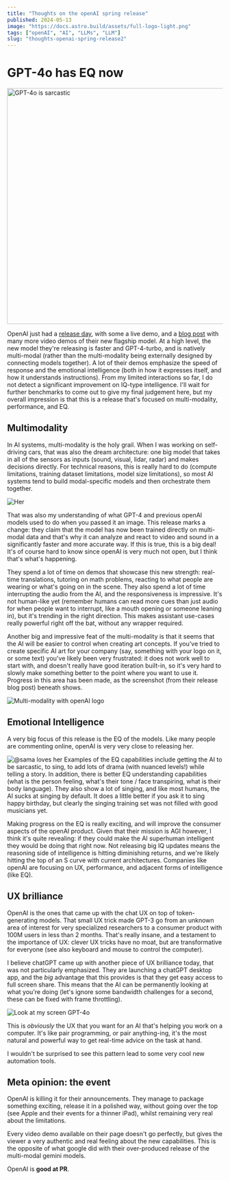 ```yaml
---
title: "Thoughts on the openAI spring release"
published: 2024-05-13
image: "https://docs.astro.build/assets/full-logo-light.png"
tags: ["openAI", "AI", "LLMs", "LLM"]
slug: "thoughts-openai-spring-release2"
---
```



# GPT-4o has EQ now

<Image
  class="mx-auto rounded-sm"
  src={sarcasticHer}
  alt="GPT-4o is sarcastic"
  width="550"
/>

OpenAI just had a [release day](https://openai.com/index/spring-update/), with some a live demo, and a [blog post](https://openai.com/index/hello-gpt-4o/) with many more
video demos of their new flagship model. At a high level, the new model they're releasing
is faster and GPT-4-turbo, and is natively multi-modal (rather than the multi-modality
being externally designed by connecting models together). A lot of their demos emphasize
the speed of response and the emotional intelligence (both in how it expresses itself,
and how it understands instructions). From my limited interactions so far, I do not
detect a significant improvement on IQ-type intelligence. I'll wait for further benchmarks
to come out to give my final judgement here, but my overall impression is that this
is a release that's focused on multi-modality, performance, and EQ.

## Multimodality

In AI systems, multi-modality is the holy grail. When I was working on self-driving cars, that was also the dream architecture: one big model that takes in all of the sensors as inputs (sound, visual, lidar, radar) and makes decisions directly. For technical reasons, this is really hard to do (compute limitations, training dataset limitations, model size limitations), so most AI systems tend to build modal-specific models and then orchestrate them together.

<Image class="mx-auto rounded-sm" src={architectures} alt="Her" />

That was also my understanding of what GPT-4 and previous openAI models used to do
when you passed it an image. This release marks a change: they claim that the model
has now been trained directly on multi-modal data and that's why it can analyze and
react to video and sound in a significantly faster and more accurate way. If this
is true, this is a big deal! It's of course hard to know since openAI is very much
not open, but I think that's what's happening.

They spend a lot of time on demos that showcase this new strength: real-time translations, tutoring on math problems, reacting to what people are wearing or what's going on in the scene. They also spend a lot of time interrupting the audio from the AI, and the responsiveness is impressive. It's not human-like yet (remember humans can read more cues than just audio for when people want to interrupt, like a mouth opening or someone leaning in), but it's trending in the right direction. This makes assistant use-cases really powerful right off the bat, without any wrapper required.

Another big and impressive feat of the multi-modality is that it seems that the AI will be easier to control when creating art concepts. If you've tried to create specific AI art for your company (say, something with your logo on it, or some text) you've likely been very frustrated: it does not work well to start with, and doesn't really have good iteration built-in, so it's very hard to slowly make something better to the point where you want to use it. Progress in this area has been made, as the screenshot (from their release blog post) beneath shows.

<Image
  class="mx-auto rounded-sm"
  src={openAILogo}
  alt="Multi-modality with openAI logo"
/>

## Emotional Intelligence

A very big focus of this release is the EQ of the models. Like many people are commenting online, openAI is very very close to releasing her.

<Image class="mx-auto rounded-sm" src={samaHer} alt="@sama loves her" />
Examples of the EQ capabilities include getting the AI to be sarcastic, to sing,
to add lots of drama (with nuanced levels!) while telling a story. In addition, there
is better EQ understanding capabilities (what is the person feeling, what's their
tone / face transpiring, what is their body language). They also show a lot of singing,
and like most humans, the AI sucks at singing by default. It does a little better
if you ask it to sing happy birthday, but clearly the singing training set was not
filled with good musicians yet.

Making progress on the EQ is really exciting, and will improve the consumer aspects of the openAI product. Given that their mission is AGI however, I think it's quite revealing: if they could make the AI superhuman intelligent they would be doing that right now. Not releasing big IQ updates means the reasoning side of intelligence is hitting diminishing returns, and we're likely hitting the top of an S curve with current architectures. Companies like openAI are focusing on UX, performance, and adjacent forms of intelligence (like EQ).

## UX brilliance

OpenAI is the ones that came up with the chat UX on top of token-generating models. That small UX trick made GPT-3 go from an unknown area of interest for very specialized researchers to a consumer product with 100M users in less than 2 months. That's really insane, and a testament to the importance of UX: clever UX tricks have no moat, but are transformative for everyone (see also keyboard and mouse to control the computer).

I believe chatGPT came up with another piece of UX brilliance today, that was not particularly emphasized. They are launching a chatGPT desktop app, and the _big_ advantage that this provides is that they get easy access to full screen share. This means that the AI can be permanently looking at what you're doing (let's ignore some bandwidth challenges for a second, these can be fixed with frame throttling).

<Image
  class="mx-auto rounded-sm"
  src={uxDesktop}
  alt="Look at my screen GPT-4o"
/>

This is _obviously_ the UX that you want for an AI that's helping you work on a computer. It's like pair programming, or pair anything-ing, it's the most natural and powerful way to get real-time advice on the task at hand.

I wouldn't be surprised to see this pattern lead to some very cool new automation tools.

## Meta opinion: the event

OpenAI is killing it for their announcements. They manage to package something exciting, release it in a polished way, without going over the top (see Apple and their events for a thinner iPad), whilst remaining very real about the limitations.

Every video demo available on their page doesn't go perfectly, but gives the viewer a very authentic and real feeling about the new capabilities. This is the opposite of what google did with their over-produced release of the multi-modal gemini models.

OpenAI is **good at PR**.
